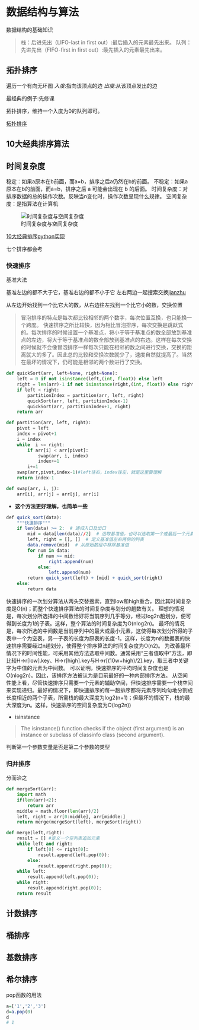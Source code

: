 # 数据结构与算法

数据结构的基础知识

>栈：后进先出（LIFO-last in first out）:最后插入的元素最先出来。
队列：先进先出（FIFO-first in first out）:最先插入的元素最先出来。

## 拓扑排序

遍历一个有向无环图
*入度*:指向该顶点的边
*出度*:从该顶点发出的边

最经典的例子:先修课

拓扑排序，维持一个入度为0的队列即可。

[拓扑排序](https://mp.weixin.qq.com/s?__biz=MzA3MjU5NjU2NA==&mid=2455502896&idx=1&sn=df6f2c86e0f1de823f79087ba9e8eb33&chksm=88b34d0bbfc4c41d863b4b6d78309e6ae01e766b1a7826b4c326246dd2489df9d684e8091ece&scene=21#wechat_redirect)


## 10大经典排序算法

## 时间复杂度

稳定：如果a原本在b前面，而a=b，排序之后a仍然在b的前面。
不稳定：如果a原本在b的前面，而a=b，排序之后 a 可能会出现在 b 的后面。
时间复杂度：对排序数据的总的操作次数。反映当n变化时，操作次数呈现什么规律。
空间复杂度：是指算法在计算机

![时间复杂度与空间复杂度](../figs/时间复杂度与空间复杂度.jpg)


[10大经典排序python实现](https://mp.weixin.qq.com/s/Yp1hD2Bbmj3pRrLYjfwfEw)

七个排序都会考


### 快速排序

基准大法

基准左边的都不大于它，基准右边的都不小于它
左右两边一起搜索交换[jianzhu](https://www.jianshu.com/p/55ab254586bf)

从左边开始找到一个比它大的数，从右边往左找到一个比它小的数，交换位置

>冒泡排序的特点是每次都比较相邻的两个数字，每次位置互换，也只能换一个跨度。 快速排序之所比较快，因为相比冒泡排序，每次交换是跳跃式的。每次排序的时候设置一个基准点，将小于等于基准点的数全部放到基准点的左边，将大于等于基准点的数全部放到基准点的右边。这样在每次交换的时候就不会像冒泡排序一样每次只能在相邻的数之间进行交换，交换的距离就大的多了。因此总的比较和交换次数就少了，速度自然就提高了。当然在最坏的情况下，仍可能是相邻的两个数进行了交换。

```python
def quickSort(arr, left=None, right=None):
    left = 0 if not isinstance(left,(int, float)) else left
    right = len(arr)-1 if not isinstance(right,(int, float)) else right
    if left < right:
        partitionIndex = partition(arr, left, right)
        quickSort(arr, left, partitionIndex-1)
        quickSort(arr, partitionIndex+1, right)
    return arr

def partition(arr, left, right):
    pivot = left
    index = pivot+1
    i = index
    while  i <= right:
        if arr[i] < arr[pivot]:
            swap(arr, i, index)
            index+=1
        i+=1
    swap(arr,pivot,index-1)#left往右，index往左，就是这里要理解
    return index-1

def swap(arr, i, j):
    arr[i], arr[j] = arr[j], arr[i]
```

- **这个方法更好理解，也简单一些**
```r
def quick_sort(data):    
    """快速排序"""    
    if len(data) >= 2:  # 递归入口及出口        
        mid = data[len(data)//2]  # 选取基准值，也可以选取第一个或最后一个元素        
        left, right = [], []  # 定义基准值左右两侧的列表        
        data.remove(mid)  # 从原始数组中移除基准值        
        for num in data:            
            if num >= mid:                
                right.append(num)            
            else:                
                left.append(num)        
        return quick_sort(left) + [mid] + quick_sort(right)    
    else:        
        return data
```

快速排序的一次划分算法从两头交替搜索，直到low和high重合，因此其时间复杂度是O(n)；而整个快速排序算法的时间复杂度与划分的趟数有关。
理想的情况是，每次划分所选择的中间数恰好将当前序列几乎等分，经过log2n趟划分，便可得到长度为1的子表。这样，整个算法的时间复杂度为O(nlog2n)。
最坏的情况是，每次所选的中间数是当前序列中的最大或最小元素，这使得每次划分所得的子表中一个为空表，另一子表的长度为原表的长度-1。这样，长度为n的数据表的快速排序需要经过n趟划分，使得整个排序算法的时间复杂度为O(n2)。 
为改善最坏情况下的时间性能，可采用其他方法选取中间数。通常采用“三者值取中”方法，即比较H->r[low].key、H->r[high].key与H->r[(10w+high)/2].key，取三者中关键字为中值的元素为中间数。 
可以证明，快速排序的平均时间复杂度也是O(nlog2n)。因此，该排序方法被认为是目前最好的一种内部排序方法。 
从空间性能上看，尽管快速排序只需要一个元素的辅助空间，但快速排序需要一个栈空间来实现递归。最好的情况下，即快速排序的每一趟排序都将元素序列均匀地分割成长度相近的两个子表，所需栈的最大深度为log2(n+1)；但最坏的情况下，栈的最大深度为n。这样，快速排序的空间复杂度为O(log2n))

- isinstance

>The isinstance() function checks if the object (first argument) is an instance or subclass of classinfo class (second argument).

判断第一个参数变量是否是第二个参数的类型




### 归并排序

分而治之

```python
def mergeSort(arr):
    import math
    if(len(arr)<2):
        return arr
    middle = math.floor(len(arr)/2)
    left, right = arr[0:middle], arr[middle:]
    return merge(mergeSort(left), mergeSort(right))

def merge(left,right):
    result = [] #定义一个空列表追加元素
    while left and right:
        if left[0] <= right[0]:
            result.append(left.pop(0));
        else:
            result.append(right.pop(0));
    while left:
        result.append(left.pop(0));
    while right:
        result.append(right.pop(0));
    return result
```


## 计数排序

## 桶排序

## 基数排序

## 希尔排序



pop函数的用法

```r
a=['1','2','3']
d=a.pop(0)
d
# 1
```
